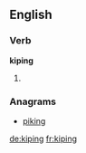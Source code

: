 ==English==

===Verb===
'''kiping'''

# {{present participle of|[[kipe]]}}

===Anagrams===
* {{alphagram|giiknp}} [[piking#English|piking]]

[[de:kiping]]
[[fr:kiping]]